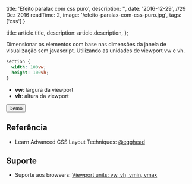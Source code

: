 
  title: 'Efeito paralax com css puro',
  description: '',
  date: '2016-12-29', //29 Dez 2016
  readTime: 2,
  image: '/efeito-paralax-com-css-puro.jpg',
  tags: ['css']
}

  title: article.title,
  description: article.description,
};



Dimensionar os elementos com base nas dimensões da janela de visualização sem javascript. Utilizando as unidades de viewport vw e vh.

```css
section {
  width: 100vw;
  height: 100vh;
}
```

- **vw**: largura da viewport
- **vh**: altura da viewport

<Button href="http://airtonvancin.com/paralax-com-css-puro/">Demo</Button>

## Referência ##

- Learn Advanced CSS Layout Techniques: [@egghead](https://egghead.io/lessons/css-dynamically-size-elements-with-pure-css)

## Suporte ##

- Suporte aos browsers: [Viewport units: vw, vh, vmin, vmax](http://caniuse.com/#search=vw)
